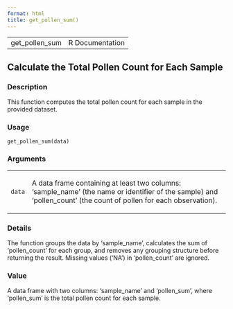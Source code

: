```yaml
---
format: html
title: get_pollen_sum()
---
```


<html><head>
<meta http-equiv="Content-Type" content="text/html; charset=utf-8" />
<meta name="viewport" content="width=device-width, initial-scale=1.0, user-scalable=yes" />
<link rel="stylesheet" href="https://cdn.jsdelivr.net/npm/katex@0.15.3/dist/katex.min.css">
<script type="text/javascript">
const macros = { "\\R": "\\textsf{R}", "\\code": "\\texttt"};
function processMathHTML() {
    var l = document.getElementsByClassName('reqn');
    for (let e of l) { katex.render(e.textContent, e, { throwOnError: false, macros }); }
    return;
}</script>
<script defer src="https://cdn.jsdelivr.net/npm/katex@0.15.3/dist/katex.min.js"
    onload="processMathHTML();"></script>
<link rel="stylesheet" type="text/css" href="R.css" />
</head><body><div class="container"><main>

<table style="width: 100%;"><tr><td>get_pollen_sum</td><td style="text-align: right;">R Documentation</td></tr></table>

<h2>Calculate the Total Pollen Count for Each Sample</h2>

<h3>Description</h3>

<p>This function computes the total pollen count for each sample
in the provided dataset.
</p>


<h3>Usage</h3>

<pre><code class='language-R'>get_pollen_sum(data)
</code></pre>


<h3>Arguments</h3>

<table>
<tr><td><code id="data">data</code></td>
<td>
<p>A data frame containing at least two columns:
'sample_name' (the name or identifier of the sample)
and 'pollen_count' (the count of pollen for each observation).</p>
</td></tr>
</table>


<h3>Details</h3>

<p>The function groups the data by 'sample_name',
calculates the sum of 'pollen_count' for each group,
and removes any grouping structure before returning the result.
Missing values ('NA') in 'pollen_count' are ignored.
</p>


<h3>Value</h3>

<p>A data frame with two columns: 'sample_name' and 'pollen_sum',
where 'pollen_sum' is the total pollen count
for each sample.
</p>

</main>

</div>
</body></html>


